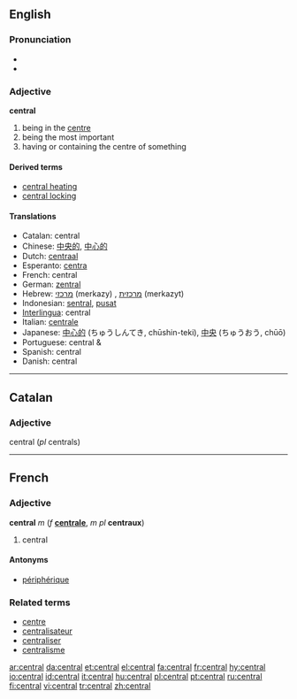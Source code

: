 ==English==

===Pronunciation===
*{{IPA|/ˈsɛntɹəl/}}
*{{audio|en-us-central.ogg|Audio (US)}}

===Adjective===
'''central'''

# being in the [[centre]]
# being the most important
# having or containing the centre of something

====Derived terms====
*[[central heating]]
*[[central locking]]

====Translations====
*Catalan: central
*Chinese: [[中央的]], [[中心的]]
*Dutch: [[centraal]]
*Esperanto: [[centra]]
*French: central
*German: [[zentral]]
*Hebrew: [[מרכזי]] (merkazy) {{m}}, [[מרכזית]] (merkazyt) {{f}}
*Indonesian: [[sentral]], [[pusat]]
*[[Interlingua]]: central
*Italian: [[centrale]]
*Japanese: [[中心的]] (ちゅうしんてき, chūshin-teki), [[中央]] (ちゅうおう, chūō)
*Portuguese: central {{m}} & {{f}}
*Spanish: central
*Danish: central

----

==Catalan==

===Adjective===
central (''pl'' centrals)

----

==French==

===Adjective===
'''central''' ''m'' (''f'' '''[[centrale]]''', ''m pl'' '''centraux''')

# central

====Antonyms====
*[[périphérique]]

===Related terms===
*[[centre#French|centre]]
*[[centralisateur]]
*[[centraliser]]
*[[centralisme]]

[[ar:central]]
[[da:central]]
[[et:central]]
[[el:central]]
[[fa:central]]
[[fr:central]]
[[hy:central]]
[[io:central]]
[[id:central]]
[[it:central]]
[[hu:central]]
[[pl:central]]
[[pt:central]]
[[ru:central]]
[[fi:central]]
[[vi:central]]
[[tr:central]]
[[zh:central]]